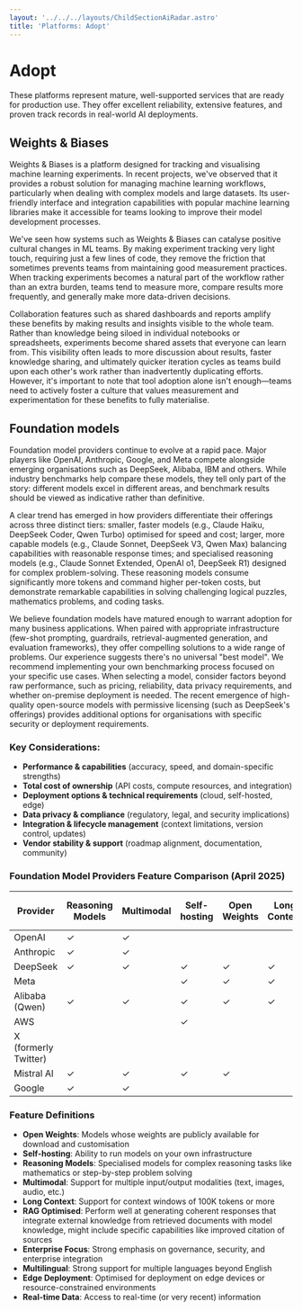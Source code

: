 ```yaml
---
layout: '../../../layouts/ChildSectionAiRadar.astro'
title: 'Platforms: Adopt'
---
```


# Adopt

These platforms represent mature, well-supported services that are ready for production use. They offer excellent reliability, extensive features, and proven track records in real-world AI deployments.

<div data-radar data-meta='{"label":"Weights & Biases"}' />

## Weights & Biases

Weights & Biases is a platform designed for tracking and visualising machine learning experiments. In recent projects, we've observed that it provides a robust solution for managing machine learning workflows, particularly when dealing with complex models and large datasets. Its user-friendly interface and integration capabilities with popular machine learning libraries make it accessible for teams looking to improve their model development processes.

We've seen how systems such as Weights & Biases can catalyse positive cultural changes in ML teams. By making experiment tracking very light touch, requiring just a few lines of code, they remove the friction that sometimes prevents teams from maintaining good measurement practices. When tracking experiments becomes a natural part of the workflow rather than an extra burden, teams tend to measure more, compare results more frequently, and generally make more data-driven decisions.

Collaboration features such as shared dashboards and reports amplify these benefits by making results and insights visible to the whole team. Rather than knowledge being siloed in individual notebooks or spreadsheets, experiments become shared assets that everyone can learn from. This visibility often leads to more discussion about results, faster knowledge sharing, and ultimately quicker iteration cycles as teams build upon each other's work rather than inadvertently duplicating efforts. However, it's important to note that tool adoption alone isn't enough—teams need to actively foster a culture that values measurement and experimentation for these benefits to fully materialise.

<div data-radar data-meta='{"label":"Foundation models"}' />

## Foundation models

Foundation model providers continue to evolve at a rapid pace. Major players like OpenAI, Anthropic, Google, and Meta compete alongside emerging organisations such as DeepSeek, Alibaba, IBM and others. While industry benchmarks help compare these models, they tell only part of the story: different models excel in different areas, and benchmark results should be viewed as indicative rather than definitive.

A clear trend has emerged in how providers differentiate their offerings across three distinct tiers: smaller, faster models (e.g., Claude Haiku, DeepSeek Coder, Qwen Turbo) optimised for speed and cost; larger, more capable models (e.g., Claude Sonnet, DeepSeek V3, Qwen Max) balancing capabilities with reasonable response times; and specialised reasoning models (e.g., Claude Sonnet Extended, OpenAI o1, DeepSeek R1) designed for complex problem-solving. These reasoning models consume significantly more tokens and command higher per-token costs, but demonstrate remarkable capabilities in solving challenging logical puzzles, mathematics problems, and coding tasks.

We believe foundation models have matured enough to warrant adoption for many business applications. When paired with appropriate infrastructure (few-shot prompting, guardrails, retrieval-augmented generation, and evaluation frameworks), they offer compelling solutions to a wide range of problems. Our experience suggests there's no universal "best model". We recommend implementing your own benchmarking process focused on your specific use cases. When selecting a model, consider factors beyond raw performance, such as pricing, reliability, data privacy requirements, and whether on-premise deployment is needed. The recent emergence of high-quality open-source models with permissive licensing (such as DeepSeek's offerings) provides additional options for organisations with specific security or deployment requirements.

### Key Considerations:

- **Performance & capabilities** (accuracy, speed, and domain-specific strengths)
- **Total cost of ownership** (API costs, compute resources, and integration)
- **Deployment options & technical requirements** (cloud, self-hosted, edge)
- **Data privacy & compliance** (regulatory, legal, and security implications)
- **Integration & lifecycle management** (context limitations, version control, updates)
- **Vendor stability & support** (roadmap alignment, documentation, community)

### Foundation Model Providers Feature Comparison (April 2025)

| Provider             | Reasoning Models | Multimodal | Self-hosting | Open Weights | Long Context | RAG Optimised | Multilingual | Edge Deployment | Real-time Data | Enterprise Focus | Model Selection Link                            |
| -------------------- | ---------------- | ---------- | ------------ | ------------ | ------------ | ------------- | ------------ | --------------- | -------------- | ---------------- | ----------------------------------------------- |
| OpenAI               | ✓                | ✓          |              |              |              | ✓             | ✓            | ✓               |                | ✓                | [Models](https://openai.com/models)             |
| Anthropic            | ✓                | ✓          |              |              |              | ✓             | ✓            | ✓               |                | ✓                | [Models](https://anthropic.com/models)          |
| DeepSeek             | ✓                | ✓          | ✓            | ✓            | ✓            |               | ✓            | ✓               |                |                  | [Models](https://deepseek.com/models)           |
| Meta                 |                  |            | ✓            | ✓            | ✓            |               | ✓            | ✓               |                |                  | [Models](https://meta.ai/models)                |
| Alibaba (Qwen)       | ✓                | ✓          | ✓            | ✓            | ✓            |               | ✓            |                 |                |                  | [Models](https://qwen.alibaba.com/models)       |
| AWS                  |                  |            | ✓            |              |              | ✓             | ✓            | ✓               |                | ✓                | [Models](https://aws.amazon.com/bedrock/models) |
| X (formerly Twitter) |                  |            |              |              |              |               |              |                 |                | ✓                | [Models](https://x.ai/models)                   |
| Mistral AI           | ✓                | ✓          | ✓            | ✓            |              | ✓             | ✓            | ✓               |                |                  | [Models](https://mistral.ai/models)             |
| Google               | ✓                | ✓          |              |              |              | ✓             | ✓            | ✓               |                | ✓                | [Models](https://ai.google.dev/models)          |

### Feature Definitions

- **Open Weights**: Models whose weights are publicly available for download and customisation
- **Self-hosting**: Ability to run models on your own infrastructure
- **Reasoning Models**: Specialised models for complex reasoning tasks like mathematics or step-by-step problem solving
- **Multimodal**: Support for multiple input/output modalities (text, images, audio, etc.)
- **Long Context**: Support for context windows of 100K tokens or more
- **RAG Optimised**: Perform well at generating coherent responses that integrate external knowledge from retrieved documents with model knowledge, might include specific capabilities like improved citation of sources
- **Enterprise Focus**: Strong emphasis on governance, security, and enterprise integration
- **Multilingual**: Strong support for multiple languages beyond English
- **Edge Deployment**: Optimised for deployment on edge devices or resource-constrained environments
- **Real-time Data**: Access to real-time (or very recent) information
